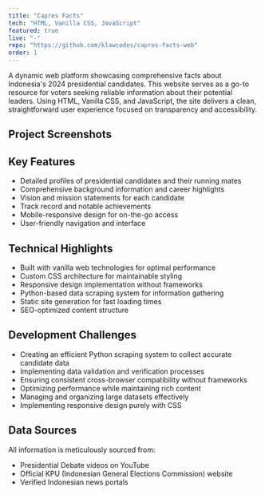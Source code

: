 ```yaml
---
title: "Capres Facts"
tech: "HTML, Vanilla CSS, JavaScript"
featured: true
live: "-"
repo: "https://github.com/klawcodes/capres-facts-web"
order: 1
---
```


A dynamic web platform showcasing comprehensive facts about Indonesia's 2024 presidential candidates. This website serves as a go-to resource for voters seeking reliable information about their potential leaders. Using HTML, Vanilla CSS, and JavaScript, the site delivers a clean, straightforward user experience focused on transparency and accessibility.

## Project Screenshots

<ImageGallery client:load projectId="capres-facts"/>

## Key Features

- Detailed profiles of presidential candidates and their running mates
- Comprehensive background information and career highlights
- Vision and mission statements for each candidate
- Track record and notable achievements
- Mobile-responsive design for on-the-go access
- User-friendly navigation and interface

## Technical Highlights

- Built with vanilla web technologies for optimal performance
- Custom CSS architecture for maintainable styling
- Responsive design implementation without frameworks
- Python-based data scraping system for information gathering
- Static site generation for fast loading times
- SEO-optimized content structure

## Development Challenges

- Creating an efficient Python scraping system to collect accurate candidate data
- Implementing data validation and verification processes
- Ensuring consistent cross-browser compatibility without frameworks
- Optimizing performance while maintaining rich content
- Managing and organizing large datasets effectively
- Implementing responsive design purely with CSS

## Data Sources
All information is meticulously sourced from:

- Presidential Debate videos on YouTube
- Official KPU (Indonesian General Elections Commission) website
- Verified Indonesian news portals